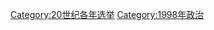 {{Cat topic in year| topic=选举| year=1998}}
{{Commonscat|Elections in 1998}}

[[Category:20世纪各年选举|Category:20世纪各年选举]]
[[Category:1998年政治|Category:1998年政治]]